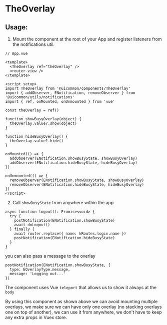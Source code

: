 # TheOverlay

## Usage:
1. Mount the component at the root of your App and register listeners from the notifications util.
```
// App.vue

<template>
  <TheOverlay ref="theOverlay" />
  <router-view />
</template>

<script setup>
import TheOverlay from '@uicommon/components/TheOverlay'
import { addObserver, ENotification, removeObserver } from '@uicommon/utils/notifications'
import { ref, onMounted, onUnmounted } from 'vue'

const theOverlay = ref()

function showBusyOverlay(object) {
  theOverlay.value?.show(object)
}

function hideBusyOverlay() {
  theOverlay.value?.hide()
}

onMounted(() => {
  addObserver(ENotification.showBusyState, showBusyOverlay)
  addObserver(ENotification.hideBusyState, hideBusyOverlay)
})

onUnmounted(() => {
  removeObserver(ENotification.showBusyState, showBusyOverlay)
  removeObserver(ENotification.hideBusyState, hideBusyOverlay)
})
</script>
```

2. Call `showBusyState` from anywhere within the app
```
async function logout(): Promise<void> {
  try {
    postNotification(ENotification.showBusyState)
    await doLogout()
  } finally {
    await router.replace({ name: kRoutes.login.name })
    postNotification(ENotification.hideBusyState)
  }
}
```

you can also pass a message to the overlay
```
postNotification(ENotification.showBusyState, {
  type: EOverlayType.message,
  message: 'Logging out...'
})
```

The component uses Vue `teleport` that allows us to show it always at the `body`

By using this component as shown above we can avoid mounting multiple overlays, we make sure we can have only one overlay (no stacking overlays one on top of another), we can use it from anywhere, we don't have to keep any extra props in Vuex store.
